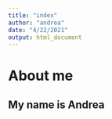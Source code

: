 ```yaml
---
title: "index"
author: "andrea"
date: "4/22/2021"
output: html_document
---
```


# About me 

## My name is Andrea 